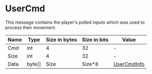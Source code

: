 # UserCmd

This message contains the player's polled inputs which was used to process their movement.

<!-- @dem-gen-begin:UserCmd -->
| Name | Type | Size in bytes | Size in bits | Value |
| --- | --- | --- | --- | --- |
| Cmd | int | 4 | 32 | - |
| Size | int | 4 | 32 | - |
| Data | byte[] | Size | Size*8 | [UserCmdInfo](../classes/usercmdinfo) |

<!-- @dem-gen-end:UserCmd -->

